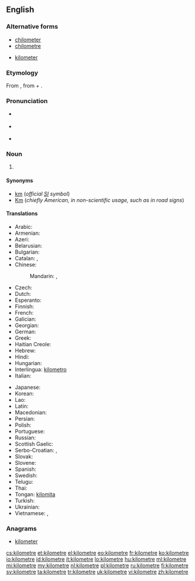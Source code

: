 {{also|kilòmetre}}
==English==

===Alternative forms===
* [[chilometer]] {{qualifier|obsolete}}
* [[chilometre]] {{qualifier|obsolete}}
* {{qualifier|US}} [[kilometer]]

===Etymology===
From {{etyl|fr}} {{term|kilomètre|lang=fr}}, from {{etyl|grc}} {{term|χίλιοι||thousand|tr=khilioi|lang=grc|sc=polytonic}} + {{term|μέτρον||measure|tr=metron|lang=grc|sc=polytonic}}.

===Pronunciation===
* {{a|UK}} {{IPA|/ˈkɪləˌmiːtə/|/kɪˈlɒmɪˌtə/}}
* {{a|US}} {{IPA|/ˈkɪləˌmitɚ/|/kɪˈlɑməˌtɚ/}}
* {{audio|En-us-kilometre.ogg|Audio (US)}}

===Noun===
{{en-noun}}

# {{British|Canada}} {{SI-unit|kilo|metre|length}}

====Synonyms====
* [[km]] (''official [[SI]] symbol'')
* [[Km]] (''chiefly American, in non-scientific usage, such as in road signs'')

====Translations====
{{trans-top|unit of measure}}
* Arabic: {{t-|ar|كيلومتر|m|tr=kilomítr}}
* Armenian: {{t+|hy|կիլոմետր|tr=kilometr}}
* Azeri: {{t+|az|kilometr|xs=Azeri}}
* Belarusian: {{t-|be|кіламетр|m|tr=kilamétr|xs=Belarusian}}
* Bulgarian: {{t+|bg|километър|m|tr=kilométǎr}}
* Catalan: {{t-|ca|quilòmetre|m}}, {{t-|ca|kilòmetre|m}}
* Chinese:
*: Mandarin: {{t-|cmn|公里|tr=gōnglǐ|sc=Hani}}, {{t|cmn|千米|tr=qiān-mǐ|sc=Hani}}
* Czech: {{t+|cs|kilometr|m}}
* Dutch: {{t+|nl|kilometer}}
* Esperanto: {{t-|eo|kilometro|xs=Esperanto}}
* Finnish: {{t+|fi|kilometri}}
* French: {{t+|fr|kilomètre|m}}
* Galician: {{t-|gl|quilómetro|m|xs=Galician}}
* Georgian: {{t-|ka|კილომეტრი|tr=kilometri|sc=Geor|xs=Georgian}}
* German: {{t+|de|Kilometer|m}}
* Greek: {{t+|el|χιλιόμετρο|n|tr=chiliómetro|sc=Grek}}
* Haitian Creole: {{tø|ht|kilomèt}}
* Hebrew: {{t-|he|קילומטר|m|tr=kilometer}}
* Hindi: {{t-|hi|किलोमीटर|tr=kilōmīṭar|xs=Hindi}}
* Hungarian: {{t+|hu|kilométer}}
* Interlingua: [[kilometro]]
* Italian: {{t+|it|chilometro|m}}
{{trans-mid}}
* Japanese: {{t+|ja|キロメートル|tr=kiromētoru}}
* Korean: {{t-|ko|킬롬미터|tr=kilomiteo|sc=Hang}}
* Lao: {{t+|lo|ກິໂລແມັດ|sc=Laoo}}
* Latin: {{t+|la|chiliometrum|n}}
* Macedonian: {{t-|mk|километар|m|tr=kilométar}}
* Persian: {{t+|fa|کیلومتر|tr=kilometr}}
* Polish: {{t+|pl|kilometr|m}}
* Portuguese: {{t+|pt|quilômetro|m}}
* Russian: {{t+|ru|километр|m|tr=kilométr}}
* Scottish Gaelic: {{t-|gd|cilemeatair|m|xs=Scottish Gaelic}}
* Serbo-Croatian: {{t-|sh|километар|m|sc=Cyrl|xs=Serbo-Croatian}},  {{t-|sh|kilometar|m|xs=Serbo-Croatian}}
* Slovak: {{t-|sk|kilometer}}
* Slovene: {{t+|sl|kilometer}}
* Spanish: {{t+|es|kilómetro|m}}
* Swedish: {{t+|sv|kilometer|c}}
* Telugu: {{t-|te|కిలోమీటరు}}
* Thai: {{t+|th|กิโลเมตร|tr=kilometr}}
* Tongan: [[kilomita]]
* Turkish: {{t+|tr|kilometre}}
* Ukrainian: {{t+|uk|кілометр|m|tr=kilométr|xs=Ukrainian}}
* Vietnamese: {{t+|vi|cây số|xs=Vietnamese}},  {{t-|vi|kilômet|xs=Vietnamese}}
{{trans-bottom}}

===Anagrams===
* [[kilometer#English|kilometer]]

[[cs:kilometre]]
[[et:kilometre]]
[[el:kilometre]]
[[eo:kilometre]]
[[fr:kilometre]]
[[ko:kilometre]]
[[io:kilometre]]
[[id:kilometre]]
[[it:kilometre]]
[[lo:kilometre]]
[[hu:kilometre]]
[[ml:kilometre]]
[[mi:kilometre]]
[[my:kilometre]]
[[nl:kilometre]]
[[pl:kilometre]]
[[ru:kilometre]]
[[fi:kilometre]]
[[sv:kilometre]]
[[ta:kilometre]]
[[tr:kilometre]]
[[uk:kilometre]]
[[vi:kilometre]]
[[zh:kilometre]]